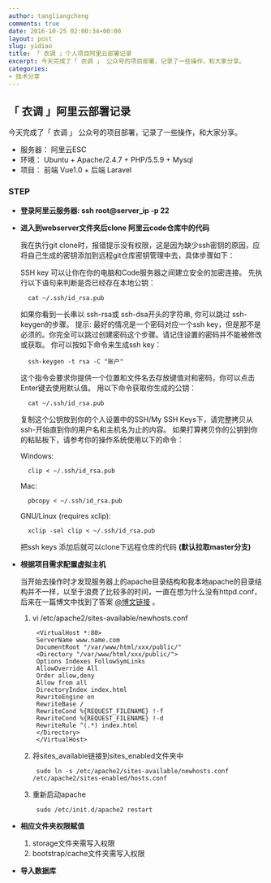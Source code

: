 ```yaml
---
author: tangliangcheng
comments: true
date: 2016-10-25 02:00:34+00:00
layout: post
slug: yidiao
title: 「 衣调 」个人项目阿里云部署记录
excerpt: 今天完成了「 衣调 」 公众号的项目部署，记录了一些操作，和大家分享。
categories:
- 技术分享
---
```


## 「 衣调 」阿里云部署记录

今天完成了「 衣调 」 公众号的项目部署，记录了一些操作，和大家分享。

 * 服务器： 阿里云ESC
 * 环境： Ubuntu + Apache/2.4.7 + PHP/5.5.9 + Mysql
 * 项目： 前端 Vue1.0 + 后端 Laravel


### STEP

* **登录阿里云服务器: ssh root@server_ip -p 22**
* **进入到webserver文件夹后clone 阿里云code仓库中的代码**
	
	我在执行git clone时，报错提示没有权限，这是因为缺少ssh密钥的原因，应将自己生成的密钥添加到远程git仓库密钥管理中去，具体步骤如下：
	
	SSH key 可以让你在你的电脑和Code服务器之间建立安全的加密连接。 先执行以下语句来判断是否已经存在本地公钥：
	
		cat ~/.ssh/id_rsa.pub
	
	如果你看到一长串以 ssh-rsa或 ssh-dsa开头的字符串, 你可以跳过 ssh-keygen的步骤。
	提示: 最好的情况是一个密码对应一个ssh key，但是那不是必须的。你完全可以跳过创建密码这个步骤。请记住设置的密码并不能被修改或获取。
	你可以按如下命令来生成ssh key：
	
		ssh-keygen -t rsa -C "账户"
		
	这个指令会要求你提供一个位置和文件名去存放键值对和密码，你可以点击Enter键去使用默认值。
	用以下命令获取你生成的公钥：
	
		cat ~/.ssh/id_rsa.pub
		
	复制这个公钥放到你的个人设置中的SSH/My SSH Keys下，请完整拷贝从ssh-开始直到你的用户名和主机名为止的内容。
	如果打算拷贝你的公钥到你的粘贴板下，请参考你的操作系统使用以下的命令：
	
	Windows:
	
		clip < ~/.ssh/id_rsa.pub
		
	Mac:
	
		pbcopy < ~/.ssh/id_rsa.pub
		
	GNU/Linux (requires xclip):
	
		xclip -sel clip < ~/.ssh/id_rsa.pub
		
	
	把ssh keys	添加后就可以clone下远程仓库的代码
	**(默认拉取master分支)**
	
* **根据项目需求配置虚拟主机**

	当开始去操作时才发现服务器上的apache目录结构和我本地apache的目录结构并不一样，以至于浪费了比较多的时间，一直在想为什么没有httpd.conf，后来在一篇博文中找到了答案 [@博文链接](http://blog.csdn.net/veizz/article/details/7410784) 。
	
	1. vi /etc/apache2/sites-available/newhosts.conf
	
			<VirtualHost *:80>
		    ServerName www.name.com
		    DocumentRoot "/var/www/html/xxx/public/"
		    <Directory "/var/www/html/xxx/public/">
		    Options Indexes FollowSymLinks
		    AllowOverride All
		    Order allow,deny
		    Allow from all
		    DirectoryIndex index.html
		    RewriteEngine on
		    RewriteBase /
		    RewriteCond %{REQUEST_FILENAME} !-f
		    RewriteCond %{REQUEST_FILENAME} !-d
		    RewriteRule ^(.*) index.html
		    </Directory>
			</VirtualHost>

	2. 将sites_available链接到sites_enabled文件夹中
	
			sudo ln -s /etc/apache2/sites-available/newhosts.conf  /etc/apache2/sites-enabled/hosts.conf
			
	3. 重新启动apache

			sudo /etc/init.d/apache2 restart
			
* **相应文件夹权限赋值**

	1. storage文件夹需写入权限
	2. bootstrap/cache文件夹需写入权限
	
* **导入数据库**


